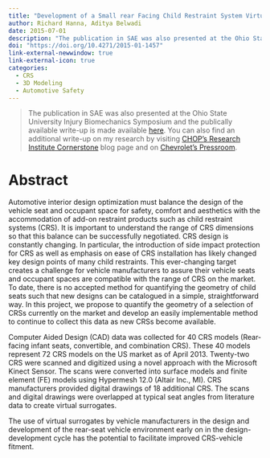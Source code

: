 ```yaml
---
title: "Development of a Small rear Facing Child Restraint System Virtual Surrogate to Evaluate CRS-to-Vehicle Fitment"
author: Richard Hanna, Aditya Belwadi
date: 2015-07-01
description: "The publication in SAE was also presented at the Ohio State University Injury Biomechanics Symposium and the publically available write-up is made available here."
doi: "https://doi.org/10.4271/2015-01-1457"
link-external-newwindow: true
link-external-icon: true
categories:
  - CRS
  - 3D Modeling
  - Automotive Safety
---
```


> The publication in SAE was also presented at the Ohio State University Injury Biomechanics Symposium and the publically available write-up is made available [here](http://ibrc.osu.edu/wp-content/uploads/2015/03/Abstract_Hanna_2015.pdf). You can also find an additional write-up on my research by visiting [CHOP's Research Institute Cornerstone](https://www.research.chop.edu/cornerstone-blog/center-for-injury-research-and-prevention-engineering-students-honored) blog page and on [Chevrolet's Pressroom](https://media.chevrolet.com/media/us/en/chevrolet/news.detail.html/content/Pages/news/us/en/2015/apr/0424-kinect.html).

# Abstract

Automotive interior design optimization must balance the design of the vehicle seat and occupant space for safety, comfort and aesthetics with the accommodation of add-on restraint products such as child restraint systems (CRS). It is important to understand the range of CRS dimensions so that this balance can be successfully negotiated. CRS design is constantly changing. In particular, the introduction of side impact protection for CRS as well as emphasis on ease of CRS installation has likely changed key design points of many child restraints. This ever-changing target creates a challenge for vehicle manufacturers to assure their vehicle seats and occupant spaces are compatible with the range of CRS on the market. To date, there is no accepted method for quantifying the geometry of child seats such that new designs can be catalogued in a simple, straightforward way. In this project, we propose to quantify the geometry of a selection of CRSs currently on the market and develop an easily implementable method to continue to collect this data as new CRSs become available.

Computer Aided Design (CAD) data was collected for 40 CRS models (Rear-facing infant seats, convertible, and combination CRS). These 40 models represent 72 CRS models on the US market as of April 2013. Twenty-two CRS were scanned and digitized using a novel approach with the Microsoft Kinect Sensor. The scans were converted into surface models and finite element (FE) models using Hypermesh 12.0 (Altair Inc., MI). CRS manufacturers provided digital drawings of 18 additional CRS. The scans and digital drawings were overlapped at typical seat angles from literature data to create virtual surrogates.

The use of virtual surrogates by vehicle manufacturers in the design and development of the rear-seat vehicle environment early on in the design-development cycle has the potential to facilitate improved CRS-vehicle fitment.
